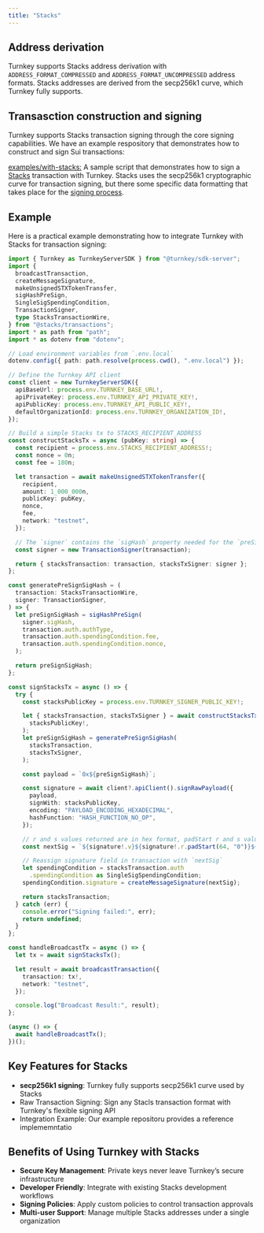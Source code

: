 ```yaml
---
title: "Stacks"
---
```


## Address derivation

Turnkey supports Stacks address derivation with `ADDRESS_FORMAT_COMPRESSED` and `ADDRESS_FORMAT_UNCOMPRESSED` address formats. Stacks addresses are derived from the secp256k1 curve, which Turnkey fully supports.

## Transasction construction and signing

Turnkey supports Stacks transaction signing through the core signing capabilities. We have an example respository that demonstrates how to construct and sign Sui transactions:

[examples/with-stacks:](https://github.com/tkhq/sdk/tree/main/examples/with-stacks) A sample script that demonstrates how to sign a [Stacks](https://docs.hiro.so/stacks/stacks.js) transaction with Turnkey. Stacks uses the secp256k1 cryptographic curve for transaction signing, but there some specific data formatting that takes place for the [signing process](https://github.com/stacksgov/sips/blob/main/sips/sip-005/sip-005-blocks-and-transactions.md#transaction-signing-and-verifying).

## Example

Here is a practical example demonstrating how to integrate Turnkey with Stacks for transaction signing:

```typescript
import { Turnkey as TurnkeyServerSDK } from "@turnkey/sdk-server";
import {
  broadcastTransaction,
  createMessageSignature,
  makeUnsignedSTXTokenTransfer,
  sigHashPreSign,
  SingleSigSpendingCondition,
  TransactionSigner,
  type StacksTransactionWire,
} from "@stacks/transactions";
import * as path from "path";
import * as dotenv from "dotenv";

// Load environment variables from `.env.local`
dotenv.config({ path: path.resolve(process.cwd(), ".env.local") });

// Define the Turnkey API client
const client = new TurnkeyServerSDK({
  apiBaseUrl: process.env.TURNKEY_BASE_URL!,
  apiPrivateKey: process.env.TURNKEY_API_PRIVATE_KEY!,
  apiPublicKey: process.env.TURNKEY_API_PUBLIC_KEY!,
  defaultOrganizationId: process.env.TURNKEY_ORGANIZATION_ID!,
});

// Build a simple Stacks tx to STACKS_RECIPIENT_ADDRESS
const constructStacksTx = async (pubKey: string) => {
  const recipient = process.env.STACKS_RECIPIENT_ADDRESS!;
  const nonce = 0n;
  const fee = 180n;

  let transaction = await makeUnsignedSTXTokenTransfer({
    recipient,
    amount: 1_000_000n,
    publicKey: pubKey,
    nonce,
    fee,
    network: "testnet",
  });

  // The `signer` contains the `sigHash` property needed for the `preSignSigHash`
  const signer = new TransactionSigner(transaction);

  return { stacksTransaction: transaction, stacksTxSigner: signer };
};

const generatePreSignSigHash = (
  transaction: StacksTransactionWire,
  signer: TransactionSigner,
) => {
  let preSignSigHash = sigHashPreSign(
    signer.sigHash,
    transaction.auth.authType,
    transaction.auth.spendingCondition.fee,
    transaction.auth.spendingCondition.nonce,
  );

  return preSignSigHash;
};

const signStacksTx = async () => {
  try {
    const stacksPublicKey = process.env.TURNKEY_SIGNER_PUBLIC_KEY!;

    let { stacksTransaction, stacksTxSigner } = await constructStacksTx(
      stacksPublicKey!,
    );
    let preSignSigHash = generatePreSignSigHash(
      stacksTransaction,
      stacksTxSigner,
    );

    const payload = `0x${preSignSigHash}`;

    const signature = await client?.apiClient().signRawPayload({
      payload,
      signWith: stacksPublicKey,
      encoding: "PAYLOAD_ENCODING_HEXADECIMAL",
      hashFunction: "HASH_FUNCTION_NO_OP",
    });

    // r and s values returned are in hex format, padStart r and s values
    const nextSig = `${signature!.v}${signature!.r.padStart(64, "0")}${signature!.s.padStart(64, "0")}`;

    // Reassign signature field in transaction with `nextSig`
    let spendingCondition = stacksTransaction.auth
      .spendingCondition as SingleSigSpendingCondition;
    spendingCondition.signature = createMessageSignature(nextSig);

    return stacksTransaction;
  } catch (err) {
    console.error("Signing failed:", err);
    return undefined;
  }
};

const handleBroadcastTx = async () => {
  let tx = await signStacksTx();

  let result = await broadcastTransaction({
    transaction: tx!,
    network: "testnet",
  });

  console.log("Broadcast Result:", result);
};

(async () => {
  await handleBroadcastTx();
})();
```

## Key Features for Stacks

- **secp256k1 signing**: Turnkey fully supports secp256k1 curve used by Stacks
- Raw Transaction Signing: Sign any Stacls transaction format with Turnkey's flexible signing API
- Integration Example: Our example repositoru provides a reference implememntatio

## Benefits of Using Turnkey with Stacks

- **Secure Key Management**: Private keys never leave Turnkey’s secure infrastructure
- **Developer Friendly**: Integrate with existing Stacks development workflows
- **Signing Policies**: Apply custom policies to control transaction approvals
- **Multi-user Support**: Manage multiple Stacks addresses under a single organization